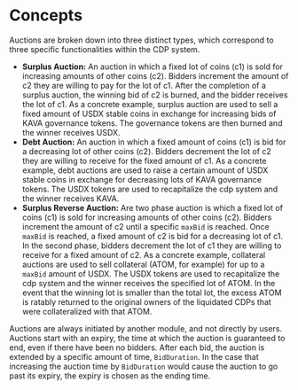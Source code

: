 # Concepts

Auctions are broken down into three distinct types, which correspond to three specific functionalities within the CDP system.

- **Surplus Auction:** An auction in which a fixed lot of coins (c1) is sold for increasing amounts of other coins (c2). Bidders increment the amount of c2 they are willing to pay for the lot of c1. After the completion of a surplus auction, the winning bid of c2 is burned, and the bidder receives the lot of c1. As a concrete example, surplus auction are used to sell a fixed amount of USDX stable coins in exchange for increasing bids of KAVA governance tokens. The governance tokens are then burned and the winner receives USDX.
- **Debt Auction:** An auction in which a fixed amount of coins (c1) is bid for a decreasing lot of other coins (c2). Bidders decrement the lot of c2 they are willing to receive for the fixed amount of c1. As a concrete example, debt auctions are used to raise a certain amount of USDX stable coins in exchange for decreasing lots of KAVA governance tokens. The USDX tokens are used to recapitalize the cdp system and the winner receives KAVA.
- **Surplus Reverse Auction:** Are two phase auction is which a fixed lot of coins (c1) is sold for increasing amounts of other coins (c2). Bidders increment the amount of c2 until a specific `maxBid` is reached. Once `maxBid` is reached, a fixed amount of c2 is bid for a decreasing lot of c1. In the second phase, bidders decrement the lot of c1 they are willing to receive for a fixed amount of c2. As a concrete example, collateral auctions are used to sell collateral (ATOM, for example) for up to a `maxBid` amount of USDX. The USDX tokens are used to recapitalize the cdp system and the winner receives the specified lot of ATOM. In the event that the winning lot is smaller than the total lot, the excess ATOM is ratably returned to the original owners of the liquidated CDPs that were collateralized with that ATOM.

Auctions are always initiated by another module, and not directly by users. Auctions start with an expiry, the time at which the auction is guaranteed to end, even if there have been no bidders. After each bid, the auction is extended by a specific amount of time, `BidDuration`. In the case that increasing the auction time by `BidDuration` would cause the auction to go past its expiry, the expiry is chosen as the ending time.

